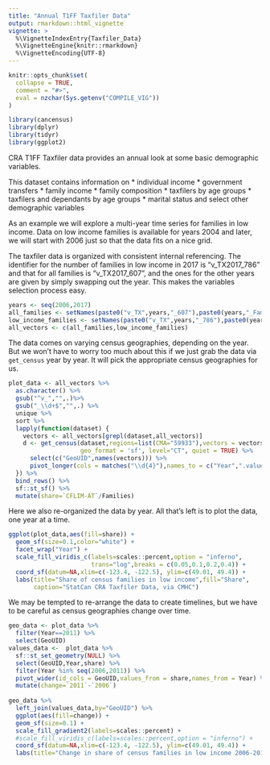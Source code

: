 ```yaml
---
title: "Annual T1FF Taxfiler Data"
output: rmarkdown::html_vignette
vignette: >
  %\VignetteIndexEntry{Taxfiler_Data}
  %\VignetteEngine{knitr::rmarkdown}
  %\VignetteEncoding{UTF-8}
---
```


```r
knitr::opts_chunk$set(
  collapse = TRUE,
  comment = "#>",
  eval = nzchar(Sys.getenv("COMPILE_VIG"))
)
```

```r
library(cancensus)
library(dplyr)
library(tidyr)
library(ggplot2)
```

CRA T1FF Taxfiler data provides an annual look at some basic demographic variables.

This dataset contains information on
* individual income
* government transfers
* family income
* family composition
* taxfilers by age groups
* taxfilers and dependants by age groups
* marital status and select other demographic variables


As an example we will explore a multi-year time series for families in low income. Data on low income families is available for years 2004 and later, we will start with 2006 just so that the data fits on a nice grid.

The taxfiler data is organized with consistent internal referencing. The identifier for the number of families in low income in 2017 is "v_TX2017_786" and that for all families is "v_TX2017_607", and the ones for the other years are given by simply swapping out the year. This makes the variables selection process easy. 

```r
years <- seq(2006,2017)
all_families <- setNames(paste0("v_TX",years,"_607"),paste0(years,"_Families"))
low_income_families <- setNames(paste0("v_TX",years,"_786"),paste0(years,"_CFLIM-AT")) 
all_vectors <- c(all_families,low_income_families)
```

The data comes on varying census geographies, depending on the year. But we won't have to worry too much about this if we just grab the data via `get_census` year by year. It will pick the appropriate census geographies for us.

```r
plot_data <- all_vectors %>% 
  as.character() %>% 
  gsub("^v_","",.)%>% 
  gsub("_\\d+$","",.) %>%
  unique %>%
  sort %>%
  lapply(function(dataset) {
    vectors <- all_vectors[grepl(dataset,all_vectors)]
    d <- get_census(dataset,regions=list(CMA="59933"),vectors = vectors,
                    geo_format = 'sf', level="CT", quiet = TRUE) %>%
      select(c("GeoUID",names(vectors))) %>%
      pivot_longer(cols = matches("\\d{4}"),names_to = c("Year",".value"),names_pattern = "(\\d{4})_(.+)")
  }) %>%
  bind_rows() %>%
  sf::st_sf() %>%
  mutate(share=`CFLIM-AT`/Families)
```

Here we also re-organized the data by year. All that's left is to plot the data, one year at a time.

```r
ggplot(plot_data,aes(fill=share)) +
  geom_sf(size=0.1,color="white") +
  facet_wrap("Year") +
  scale_fill_viridis_c(labels=scales::percent,option = "inferno",
                       trans="log",breaks = c(0.05,0.1,0.2,0.4)) +
  coord_sf(datum=NA,xlim=c(-123.4, -122.5), ylim=c(49.01, 49.4)) +
  labs(title="Share of census families in low income",fill="Share",
       caption="StatCan CRA Taxfiler Data, via CMHC")
```

We may be tempted to re-arrange the data to create timelines, but we have to be careful as census geographies change over time. 

```r
geo_data <- plot_data %>% 
  filter(Year==2011) %>% 
  select(GeoUID)
values_data <-  plot_data %>%
  sf::st_set_geometry(NULL) %>%
  select(GeoUID,Year,share) %>%
  filter(Year %in% seq(2006,2011)) %>%
  pivot_wider(id_cols = GeoUID,values_from = share,names_from = Year) %>%
  mutate(change=`2011`-`2006`)
  
geo_data %>%
  left_join(values_data,by="GeoUID") %>%
  ggplot(aes(fill=change)) +
  geom_sf(size=0.1) +
  scale_fill_gradient2(labels=scales::percent) +
  #scale_fill_viridis_c(labels=scales::percent,option = "inferno") +
  coord_sf(datum=NA,xlim=c(-123.4, -122.5), ylim=c(49.01, 49.4)) +
  labs(title="Change in share of census families in low income 2006-2011",fill="Percentage\npoint change",caption="StatCan CRA Taxfiler Data, via CMHC")
```

